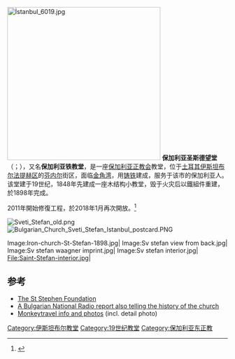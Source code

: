 [[File:İstanbul_6019.jpg|350px]]
'''保加利亚圣斯德望堂'''（{{lang-bg|Църква „Свети Стефан“}}；{{lang-tr|Sveti Stefan Kilisesi}}），又名'''保加利亚铁教堂'''，是一座[[保加利亚正教会|保加利亚正教会]]教堂，位于[[土耳其|土耳其]][[伊斯坦布尔|伊斯坦布尔]][[法提赫区|法提赫区]]的[[芬内尔|芬内尔]]街区，面临[[金角湾|金角湾]]，用[[铸铁|铸铁]]建成，服务于该市的保加利亚人。该堂建于19世纪，1848年先建成一座木结构小教堂，毁于火灾后以鐵組件重建，於1898年完成。

2011年開始修復工程，於2018年1月再次開放。<ref name=voa2018>{{Cite news |url=https://www.voanews.com/a/historic-iron-church-in-istanbul-reopens/4196797.html |title=Historic Iron Church in Istanbul Reopens After Restoration |publisher=VOA |date=2018-01-07 |accessdate=2018-01-08 |archive-date=2018-01-08 |archive-url=https://web.archive.org/web/20180108175134/https://www.voanews.com/a/historic-iron-church-in-istanbul-reopens/4196797.html |dead-url=no }}</ref>

[[Image:Sveti_Stefan_old.png|left]]
[[Image:Bulgarian_Church_Sveti_Stefan_Istanbul_postcard.PNG|right]]

<gallery perrow=5>
Image:Iron-church-St-Stefan-1898.jpg|
Image:Sv stefan view from back.jpg|
Image:Sv stefan waagner imprint.jpg|
Image:Sv stefan interior.jpg|
File:Saint-Stefan-interior.jpg|
</gallery>

==参考==
{{reflist}}
* [http://www.svstefan.com/?language=en&p=objective The St Stephen Foundation]{{Wayback|url=http://www.svstefan.com/?language=en&p=objective |date=20160303203357 }} {{en icon}} {{bg icon}} {{tr icon}}
* [http://novini.dir.bg/2006/04/18/news82561.html A Bulgarian National Radio report also telling the history of the church]{{dead link|date=2017年11月 |bot=InternetArchiveBot |fix-attempted=yes }} {{bg icon}}
* [https://web.archive.org/web/20081204145929/http://www.monkeytravel.org/tur8.html Monkeytravel info and photos] (incl. detail photo) {{en icon}}
{{coord|41|01|55|N|28|56|59|E|region:TR-34_type:landmark|display=title}}

{{Authority control}}
[[Category:伊斯坦布尔教堂|Category:伊斯坦布尔教堂]]
[[Category:19世纪教堂|Category:19世纪教堂]]
[[Category:保加利亚东正教|Category:保加利亚东正教]]